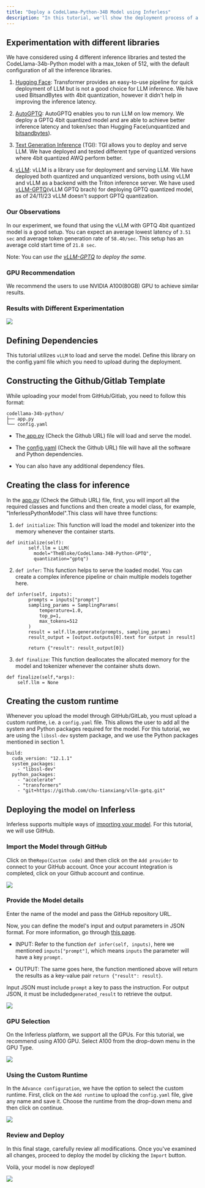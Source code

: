 ```yaml
---
title: "Deploy a CodeLlama-Python-34B Model using Inferless"
description: "In this tutorial, we'll show the deployment process of a quantized GPTQ model using vLLM. We are deploying a GPTQ, 4-bit quantized version of the codeLlama-Python-34B model."
---
```


## Experimentation with different libraries

We have considered using 4 different inference libraries and tested the CodeLlama-34b-Python model with a max\_token of 512, with the default configuration of all the inference libraries. 

1.  [Hugging Face](https://github.com/huggingface/transformers): Transformer provides an easy-to-use pipeline for quick deployment of LLM but is not a good choice for LLM inference. We have used BitsandBytes with 4bit quantization, however it didn't help in improving the inference latency.

2.  [AutoGPTQ](https://github.com/PanQiWei/AutoGPTQ): AutoGPTQ enables you to run LLM on low memory. We deploy a GPTQ 4bit quantized model and are able to achieve better inference latency and token/sec than Hugging Face(unquantized and [bitsandbytes](https://github.com/TimDettmers/bitsandbytes)).

3.  [Text Generation Inference](https://github.com/huggingface/text-generation-inference) (TGI): TGI allows you to deploy and serve LLM. We have deployed and tested different type of quantized versions where 4bit quantized AWQ perform better.

4.  [vLLM](https://github.com/vllm-project/vllm): vLLM is a library use for deployment and serving LLM. We have deployed both quantized and unquantized versions, both using vLLM and vLLM as a backend with the Triton inference server. We have used [vLLM-GPTQ](https://github.com/chu-tianxiang/vllm-gptq)(vLLM GPTQ brach) for deploying GPTQ quantized model, as of 24/11/23 vLLM doesn't support GPTQ quantization.


### Our Observations

In our experiment, we found that using the vLLM with GPTQ 4bit quantized model is a good setup. You can expect an average lowest latency of `3.51 sec` and average token generation rate of `58.40/sec`. This setup has an average cold start time of `21.8 sec`. 

Note: You can _use the_ [_vLLM-GPTQ_](https://github.com/chu-tianxiang/vllm-gptq) _to deploy the same._ 

### GPU Recommendation

We recommend the users to use NVIDIA A100(80GB) GPU to achieve similar results.

### Results with Different Experimentation

![](/images/deploy-codellama1.png)

## Defining Dependencies

This tutorial utilizes `vLLM` to load and serve the model. Define this library on the config.yaml file which you need to upload during the deployment.

## Constructing the Github/Gitlab Template

While uploading your model from GitHub/Gitlab, you need to follow this format:

```
codellama-34b-python/
├── app.py
└── config.yaml
```

* The[ app.py](https://github.com/inferless/inferless%5Fexamples/blob/main/code%5Fgeneration/CodeLlama-34B/app.py) (Check the Github URL) file will load and serve the model.

* The [config.yaml](https://github.com/inferless/inferless%5Ftutorials/blob/main/code%5Fgeneration/CodeLlama-34B/config.yaml) (Check the Github URL) file will have all the software and Python dependencies.

* You can also have any additional dependency files.

## Creating the class for inference

In the [app.py](https://github.com/inferless/inferless%5Fexamples/blob/main/code%5Fgeneration/CodeLlama-34B/app.py) (Check the Github URL) file, first, you will import all the required classes and functions and then create a model class, for example, "InferlessPythonModel".This class will have three functions:

1.  `def initialize`: This function will load the model and tokenizer into the memory whenever the container starts.  
```  
def initialize(self):  
        self.llm = LLM(  
          model="TheBloke/CodeLlama-34B-Python-GPTQ",  
          quantization="gptq")  
```

2.  `def infer`: This function helps to serve the loaded model. You can create a complex inference pipeline or chain multiple models together here.  
```  
def infer(self, inputs):  
        prompts = inputs["prompt"]  
        sampling_params = SamplingParams(  
            temperature=1.0,  
            top_p=1,  
            max_tokens=512  
        )  
        result = self.llm.generate(prompts, sampling_params)  
        result_output = [output.outputs[0].text for output in result]  
  
        return {"result": result_output[0]}  
```

3.  `def finalize`: This function deallocates the allocated memory for the model and tokenizer whenever the container shuts down.  
```  
def finalize(self,*args):  
    self.llm = None  
```

## Creating the custom runtime

Whenever you upload the model through GitHub/GitLab, you must upload a custom runtime, i.e. a `config.yaml` file. This allows the user to add all the system and Python packages required for the model. For this tutorial, we are using the `libssl-dev` system package, and we use the Python packages mentioned in section 1.

```
build:
  cuda_version: "12.1.1"
  system_packages:
    - "libssl-dev"
  python_packages:
    - "accelerate"
    - "transformers"
    - "git+https://github.com/chu-tianxiang/vllm-gptq.git"
```

## Deploying the model on Inferless

Inferless supports multiple ways of [importing your model](https://docs.inferless.com/model-import/file-structure-requirements). For this tutorial, we will use GitHub. 

### Import the Model through GitHub

Click on the`Repo(Custom code)` and then click on the `Add provider` to connect to your GitHub account. Once your account integration is completed, click on your Github account and continue.

![](/images/deploy-codellama2.png)

### Provide the Model details

Enter the name of the model and pass the GitHub repository URL. 

Now, you can define the model's input and output parameters in JSON format. For more information, go through [this page](https://docs.inferless.com/model-import/input-output-json).

* INPUT: Refer to the function `def infer(self, inputs)`, here we mentioned `inputs["prompt"]`, which means `inputs` the parameter will have a key `prompt.`

* OUTPUT: The same goes here, the function mentioned above will return the results as a key-value pair `return {"result": result}`.

Input JSON must include `prompt` a key to pass the instruction. For output JSON, it must be included`generated_result` to retrieve the output.

![](/images/deploy-codellama3.png)

### GPU Selection

On the Inferless platform, we support all the GPUs. For this tutorial, we recommend using A100 GPU. Select A100 from the drop-down menu in the GPU Type.

![](/images/deploy-codellama4.png)

### Using the Custom Runtime

In the `Advance configuration`, we have the option to select the custom runtime. First, click on the `Add runtime` to upload the `config.yaml` file, give any name and save it. Choose the runtime from the drop-down menu and then click on continue.

![](/images/deploy-codellama5.png)

### Review and Deploy

In this final stage, carefully review all modifications. Once you've examined all changes, proceed to deploy the model by clicking the `Import` button.

Voilà, your model is now deployed!

![](/gif/gif3.gif)